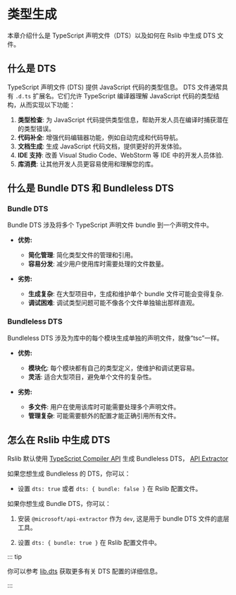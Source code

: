 # 类型生成

本章介绍什么是 TypeScript 声明文件（DTS）以及如何在 Rslib 中生成 DTS 文件。

## 什么是 DTS

TypeScript 声明文件 (DTS) 提供 JavaScript 代码的类型信息。 DTS 文件通常具有 `.d.ts` 扩展名。它们允许 TypeScript 编译器理解 JavaScript 代码的类型结构，从而实现以下功能：

1. **类型检查**: 为 JavaScript 代码提供类型信息，帮助开发人员在编译时捕获潜在的类型错误。
2. **代码补全**: 增强代码编辑器功能，例如自动完成和代码导航。
3. **文档生成**: 生成 JavaScript 代码文档，提供更好的开发体验。
4. **IDE 支持**: 改善 Visual Studio Code、WebStorm 等 IDE 中的开发人员体验.
5. **库消费**: 让其他开发人员更容易使用和理解您的库。

## 什么是 Bundle DTS 和 Bundleless DTS

### Bundle DTS

Bundle DTS 涉及将多个 TypeScript 声明文件 bundle 到一个声明文件中。

- **优势:**

  - **简化管理**: 简化类型文件的管理和引用。
  - **容易分发**: 减少用户使用库时需要处理的文件数量。

- **劣势:**
  - **生成复杂**: 在大型项目中，生成和维护单个 bundle 文件可能会变得复杂.
  - **调试困难**: 调试类型问题可能不像各个文件单独输出那样直观。

### Bundleless DTS

Bundleless DTS 涉及为库中的每个模块生成单独的声明文件，就像“tsc”一样。

- **优势:**

  - **模块化**: 每个模块都有自己的类型定义，使维护和调试更容易。
  - **灵活**: 适合大型项目，避免单个文件的复杂性。

- **劣势:**
  - **多文件**: 用户在使用该库时可能需要处理多个声明文件。
  - **管理复杂**: 可能需要额外的配置才能正确引用所有文件。

## 怎么在 Rslib 中生成 DTS

Rslib 默认使用 [TypeScript Compiler API](https://github.com/microsoft/TypeScript/wiki/Using-the-Compiler-API) 生成 Bundleless DTS， [API Extractor](https://api-extractor.com/)

如果您想生成 Bundleless 的 DTS，你可以：

- 设置 `dts: true` 或者 `dts: { bundle: false }` 在 Rslib 配置文件。

如果你想生成 Bundle DTS，你可以：

1. 安装 `@microsoft/api-extractor` 作为 `dev`, 这是用于 bundle DTS 文件的底层工具。


<PackageManagerTabs command="add @microsoft/api-extractor -D" />

2. 设置 `dts: { bundle: true }` 在 Rslib 配置文件中。

::: tip

你可以参考 [lib.dts](/config/lib/dts) 获取更多有关 DTS 配置的详细信息。

:::